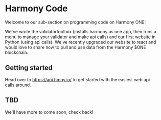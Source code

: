 # Harmony Code
Welcome to our sub-section on programming code on Harmony ONE!

We've wrote the validatortoolbox (installs harmony as one app, then runs a menu to manage your validator and make api calls) and our first website in Python (using api calls). We've recently upgraded our website to react and would love to share how to pull and use data from the Harmony $ONE blockchain.

## Getting started

Head over to https://api.hmny.io/ to get started with the easiest web api calls around.

## TBD

We'll have more to come soon, check back!